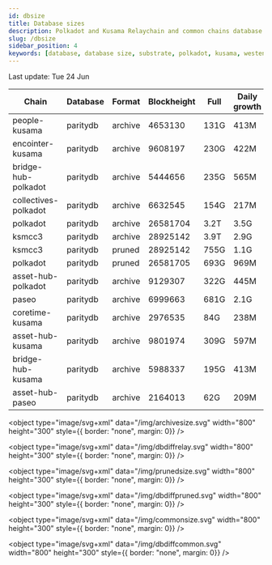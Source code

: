 ```yaml
---
id: dbsize
title: Database sizes
description: Polkadot and Kusama Relaychain and common chains database sizes
slug: /dbsize
sidebar_position: 4
keywords: [database, database size, substrate, polkadot, kusama, westend]
---
```



Last update: Tue 24 Jun

| Chain    | Database   | Format | Blockheight | Full         | Daily growth |
| ------------------------| ----------- | -------- | ------- | ---------- | ----- | 
| people-kusama | paritydb | archive | 4653130 | 131G | 413M |
| encointer-kusama | paritydb | archive | 9608197 | 230G | 422M |
| bridge-hub-polkadot | paritydb | archive | 5444656 | 235G | 565M |
| collectives-polkadot | paritydb | archive | 6632545 | 154G | 217M |
| polkadot | paritydb | archive | 26581704 | 3.2T | 3.5G |
| ksmcc3 | paritydb | archive | 28925142 | 3.9T | 2.9G |
| ksmcc3 | paritydb | pruned | 28925142 | 755G | 1.1G |
| polkadot | paritydb | pruned | 26581705 | 693G | 969M |
| asset-hub-polkadot | paritydb | archive | 9129307 | 322G | 445M |
| paseo | paritydb | archive | 6999663 | 681G | 2.1G |
| coretime-kusama | paritydb | archive | 2976535 | 84G | 238M |
| asset-hub-kusama | paritydb | archive | 9801974 | 309G | 597M |
| bridge-hub-kusama | paritydb | archive | 5988337 | 195G | 413M |
| asset-hub-paseo | paritydb | archive | 2164013 | 62G | 209M |
<object type="image/svg+xml" data="/img/archivesize.svg" width="800" height="300" style={{ border: "none", margin: 0}} />

<object type="image/svg+xml" data="/img/dbdiffrelay.svg" width="800" height="300" style={{ border: "none", margin: 0}} />

<object type="image/svg+xml" data="/img/prunedsize.svg" width="800" height="300" style={{ border: "none", margin: 0}} />

<object type="image/svg+xml" data="/img/dbdiffpruned.svg" width="800" height="300" style={{ border: "none", margin: 0}} />

<object type="image/svg+xml" data="/img/commonsize.svg" width="800" height="300" style={{ border: "none", margin: 0}} />

<object type="image/svg+xml" data="/img/dbdiffcommon.svg" width="800" height="300" style={{ border: "none", margin: 0}} />
